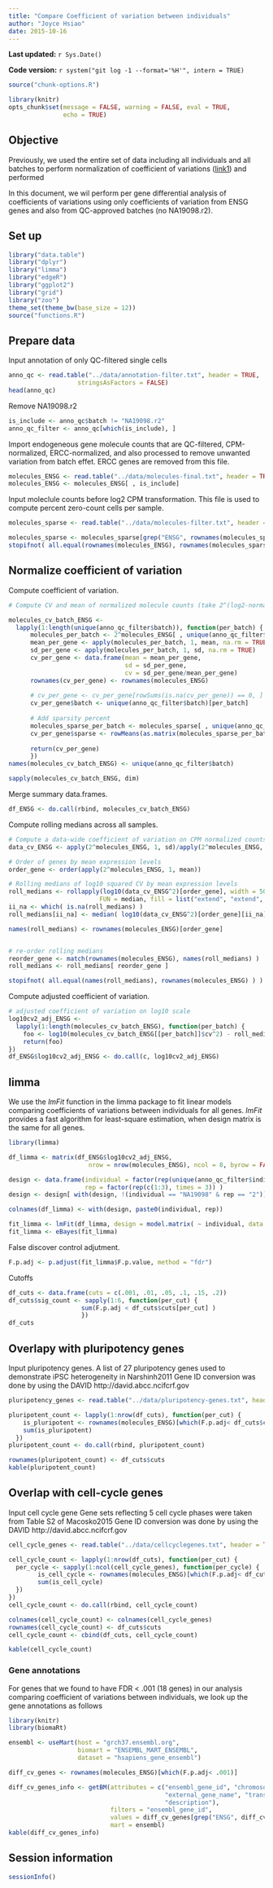 ```yaml
---
title: "Compare Coefficient of variation between individuals"
author: "Joyce Hsiao"
date: 2015-10-16
---
```


**Last updated:** `r Sys.Date()`

**Code version:** `r system("git log -1 --format='%H'", intern = TRUE)`

```r
source("chunk-options.R")

library(knitr)
opts_chunk$set(message = FALSE, warning = FALSE, eval = TRUE, 
               echo = TRUE)
```


## Objective

Previously, we used the entire set of data including all individuals and all batches to perform normalization of coefficient of variations ([link1]) and performed 

In this document, we wil perform per gene differential analysis of coefficients of variations using only coefficients of variation from ENSG genes and also from QC-approved batches (no NA19098.r2).

[link1]: http://jdblischak.github.io/singleCellSeq/analysis/cv-adjusted.html


## Set up

```r
library("data.table")
library("dplyr")
library("limma")
library("edgeR")
library("ggplot2")
library("grid")
library("zoo")
theme_set(theme_bw(base_size = 12))
source("functions.R")
```



## Prepare data

Input annotation of only QC-filtered single cells

```r
anno_qc <- read.table("../data/annotation-filter.txt", header = TRUE,
                   stringsAsFactors = FALSE)
head(anno_qc)
```

Remove NA19098.r2

```r
is_include <- anno_qc$batch != "NA19098.r2"
anno_qc_filter <- anno_qc[which(is_include), ]
```

Import endogeneous gene molecule counts that are QC-filtered, CPM-normalized, ERCC-normalized, and also processed to remove unwanted variation from batch effet. ERCC genes are removed from this file.

```r
molecules_ENSG <- read.table("../data/molecules-final.txt", header = TRUE, stringsAsFactors = FALSE)
molecules_ENSG <- molecules_ENSG[ , is_include]
```

Input moleclule counts before log2 CPM transformation. This file is used to compute percent zero-count cells per sample.

```r
molecules_sparse <- read.table("../data/molecules-filter.txt", header = TRUE, stringsAsFactors = FALSE)

molecules_sparse <- molecules_sparse[grep("ENSG", rownames(molecules_sparse)), ]
stopifnot( all.equal(rownames(molecules_ENSG), rownames(molecules_sparse)) )
```



## Normalize coefficient of variation

Compute coefficient of variation.

```r
# Compute CV and mean of normalized molecule counts (take 2^(log2-normalized count))

molecules_cv_batch_ENSG <- 
  lapply(1:length(unique(anno_qc_filter$batch)), function(per_batch) {
      molecules_per_batch <- 2^molecules_ENSG[ , unique(anno_qc_filter$batch) == unique(anno_qc_filter$batch)[per_batch] ]
      mean_per_gene <- apply(molecules_per_batch, 1, mean, na.rm = TRUE)
      sd_per_gene <- apply(molecules_per_batch, 1, sd, na.rm = TRUE)
      cv_per_gene <- data.frame(mean = mean_per_gene,
                                sd = sd_per_gene,
                                cv = sd_per_gene/mean_per_gene)
      rownames(cv_per_gene) <- rownames(molecules_ENSG)
  
      # cv_per_gene <- cv_per_gene[rowSums(is.na(cv_per_gene)) == 0, ]
      cv_per_gene$batch <- unique(anno_qc_filter$batch)[per_batch]
      
      # Add sparsity percent
      molecules_sparse_per_batch <- molecules_sparse[ , unique(anno_qc_filter$batch) == unique(anno_qc_filter$batch)[per_batch]]
      cv_per_gene$sparse <- rowMeans(as.matrix(molecules_sparse_per_batch) == 0)
        
      return(cv_per_gene)
      }) 
names(molecules_cv_batch_ENSG) <- unique(anno_qc_filter$batch)

sapply(molecules_cv_batch_ENSG, dim)
```


Merge summary data.frames.

```r
df_ENSG <- do.call(rbind, molecules_cv_batch_ENSG)
```

Compute rolling medians across all samples.

```r
# Compute a data-wide coefficient of variation on CPM normalized counts.
data_cv_ENSG <- apply(2^molecules_ENSG, 1, sd)/apply(2^molecules_ENSG, 1, mean)

# Order of genes by mean expression levels
order_gene <- order(apply(2^molecules_ENSG, 1, mean))

# Rolling medians of log10 squared CV by mean expression levels
roll_medians <- rollapply(log10(data_cv_ENSG^2)[order_gene], width = 50, by = 25,
                         FUN = median, fill = list("extend", "extend", "NA") )
ii_na <- which( is.na(roll_medians) )
roll_medians[ii_na] <- median( log10(data_cv_ENSG^2)[order_gene][ii_na] )

names(roll_medians) <- rownames(molecules_ENSG)[order_gene]


# re-order rolling medians
reorder_gene <- match(rownames(molecules_ENSG), names(roll_medians) )
roll_medians <- roll_medians[ reorder_gene ]

stopifnot( all.equal(names(roll_medians), rownames(molecules_ENSG) ) )
```


Compute adjusted coefficient of variation.

```r
# adjusted coefficient of variation on log10 scale
log10cv2_adj_ENSG <- 
  lapply(1:length(molecules_cv_batch_ENSG), function(per_batch) {
    foo <- log10(molecules_cv_batch_ENSG[[per_batch]]$cv^2) - roll_medians
    return(foo)
})
df_ENSG$log10cv2_adj_ENSG <- do.call(c, log10cv2_adj_ENSG)
```




## limma

We use the *lmFit* function in the limma package to fit linear models comparing coefficients of variations between individuals for all genes. *lmFit* provides a fast algorithm for least-square estimation, when design matrix is the same for all genes.


```r
library(limma)

df_limma <- matrix(df_ENSG$log10cv2_adj_ENSG, 
                      nrow = nrow(molecules_ENSG), ncol = 8, byrow = FALSE)

design <- data.frame(individual = factor(rep(unique(anno_qc_filter$individual), each = 3) ),
                     rep = factor(rep(c(1:3), times = 3)) )
design <- design[ with(design, !(individual == "NA19098" & rep == "2")), ]

colnames(df_limma) <- with(design, paste0(individual, rep))

fit_limma <- lmFit(df_limma, design = model.matrix( ~ individual, data = design))                      
fit_limma <- eBayes(fit_limma)
```

False discover control adjutment.

```r
F.p.adj <- p.adjust(fit_limma$F.p.value, method = "fdr")
```

Cutoffs

```r
df_cuts <- data.frame(cuts = c(.001, .01, .05, .1, .15, .2))
df_cuts$sig_count <- sapply(1:6, function(per_cut) {
                    sum(F.p.adj < df_cuts$cuts[per_cut] )
                    })
df_cuts
```


## Overlapy with pluripotency genes

Input pluripotency genes. A list of 27 pluripotency genes used to demonstrate iPSC heterogeneity in Narshinh2011 Gene ID conversion was done by using the DAVID http://david.abcc.ncifcrf.gov

```r
pluripotency_genes <- read.table("../data/pluripotency-genes.txt", header = TRUE, sep="\t")
```


```r
pluripotent_count <- lapply(1:nrow(df_cuts), function(per_cut) {
    is_pluripotent <- rownames(molecules_ENSG)[which(F.p.adj< df_cuts$cuts[per_cut])] %in% pluripotency_genes$To
    sum(is_pluripotent)
  })
pluripotent_count <- do.call(rbind, pluripotent_count)

rownames(pluripotent_count) <- df_cuts$cuts
kable(pluripotent_count)
```


## Overlap with cell-cycle genes

Input cell cycle gene Gene sets reflecting 5 cell cycle phases were taken from Table S2 of Macosko2015 Gene ID conversion was done by using the DAVID http://david.abcc.ncifcrf.gov

```r
cell_cycle_genes <- read.table("../data/cellcyclegenes.txt", header = TRUE, sep="\t")
```


```r
cell_cycle_count <- lapply(1:nrow(df_cuts), function(per_cut) {
  per_cycle <- sapply(1:ncol(cell_cycle_genes), function(per_cycle) {
        is_cell_cycle <- rownames(molecules_ENSG)[which(F.p.adj< df_cuts$cuts[per_cut])] %in% cell_cycle_genes[[per_cycle]]
        sum(is_cell_cycle)
  })
})
cell_cycle_count <- do.call(rbind, cell_cycle_count)

colnames(cell_cycle_count) <- colnames(cell_cycle_genes)
rownames(cell_cycle_count) <- df_cuts$cuts
cell_cycle_count <- cbind(df_cuts, cell_cycle_count)

kable(cell_cycle_count)
```


### Gene annotations

For genes that we found to have FDR < .001 (18 genes) in our analysis comparing coefficient of variations between individuals, we look up the gene annotations as follows

```r
library(knitr)
library(biomaRt)

ensembl <- useMart(host = "grch37.ensembl.org",
                   biomart = "ENSEMBL_MART_ENSEMBL",
                   dataset = "hsapiens_gene_ensembl")

diff_cv_genes <- rownames(molecules_ENSG)[which(F.p.adj< .001)]

diff_cv_genes_info <- getBM(attributes = c("ensembl_gene_id", "chromosome_name",
                                           "external_gene_name", "transcript_count",
                                           "description"),
                            filters = "ensembl_gene_id",
                            values = diff_cv_genes[grep("ENSG", diff_cv_genes)],
                            mart = ensembl)
kable(diff_cv_genes_info)
```



## Session information

```r
sessionInfo()
```
